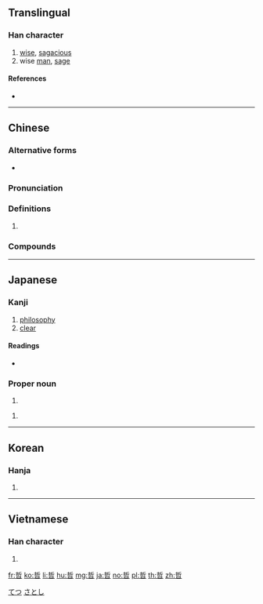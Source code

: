 ==Translingual==

===Han character===
{{Han char|rn=30|rad=口|as=07|sn=10|four=52602|canj=QLR|ids=⿱折口}}

# [[wise]], [[sagacious]]
# wise [[man]], [[sage]]

====References====
* {{Han ref|kx=0191.010|dkj=03667|dj=0410.150|hdz=10625.030|uh=54F2|ud=21746|bh=ADF5|bd=44533}}

----

==Chinese==
{{zh-forms}}
===Alternative forms===
* {{zh-l|喆}}

===Pronunciation===
{{zh-pron
|m=zhé
|c=zit3
|h=pfs=
|md=
|mn=qz,tw,xm,zz:tiat/twv:thiat
|w=
|mc=y
|oc=y
|cat=
}}

===Definitions===
{{zh-hanzi}}

# {{rfdef|lang=zh}}

===Compounds===
{{zh-der|哲理|哲人|哲人其萎|哲人石|哲學|哲學博士|哲學家|哲學史}}

----

==Japanese==

===Kanji===
{{ja-kanji|grade=c|rs=口07}}

# [[philosophy]]
# [[clear]]

====Readings====
* {{ja-readings|goon=[[てち]] (techi)|kanon=[[てつ]] (tetsu)|kun=[[あきらか]] (akiraka), [[さとい]] (satoi)}}

===Proper noun===
{{ja-pos|proper|さとし}}

# {{given name|male|lang=ja}}

{{ja-pos|proper|てつ}}

# {{given name|male|lang=ja}}

[[Category:Japanese male given names|てつ]]
[[Category:Japanese male given names|さとし]]

----

==Korean==

===Hanja===
{{ko-hanja|hangeul=철|eumhun=밝을|rv=cheol|mr=ch'ŏl}}

# {{defn|lang=ko|sort=口07}}

----

==Vietnamese==

===Han character===
{{vi-hantu|[[triết]], [[chít]], [[trết]], [[trít]]|rs=口07}}

# {{defn|lang=vi|sort=口07}}

[[fr:哲]]
[[ko:哲]]
[[li:哲]]
[[hu:哲]]
[[mg:哲]]
[[ja:哲]]
[[no:哲]]
[[pl:哲]]
[[th:哲]]
[[zh:哲]]